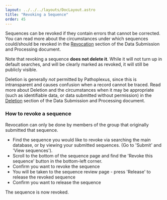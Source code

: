 ---
layout: ../../../layouts/DocLayout.astro
title: "Revoking a Sequence"
order: 45
---

Sequences can be revoked if they contain errors that cannot be corrected.
You can read more about the circumstances under which sequences could/should be revoked in the [Revocation](/about/governance/data-submission#81-revocation) section of the Data Submission and Processing document.

Note that revoking a sequence **does not delete it**.
While it will not turn up in default searches, and will be clearly marked as revoked, it will still be publicly visible.

Deletion is generally _not_ permitted by Pathoplexus, since this is intransparent and causes confusion when a record cannot be traced.
Read more about Deletion and the circumstances when it may be appropriate (such as identifiable data, or data submitted without permission)
in the [Deletion](/about/governance/data-submission#82-deletion) section of the Data Submission and Processing document.

### How to revoke a sequence

Revocation can only be done by members of the group that originally submitted that sequence. 

- Find the sequence you would like to revoke via searching the main database, or by viewing your submitted sequences.
(Go to 'Submit' and 'View sequences').
- Scroll to the bottom of the sequence page and find the 'Revoke this sequence' button in the bottom-left corner.
- Confirm you want to revoke the sequence
- You will be taken to the sequence review page - press 'Release' to release the revoked sequence
- Confirm you want to release the sequence

The sequence is now revoked.

